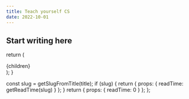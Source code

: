 ```yaml
---
title: Teach yourself CS
date: 2022-10-01
---
```


## Start writing here


  return (
    <Article title={title} date={date} readTime={readTime}>
      {children}
    </Article>
  );
}

  const slug = getSlugFromTitle(title);
  if (slug) {
    return { props: { readTime: getReadTime(slug) } };
  }
  return { props: { readTime: 0 } };
};
